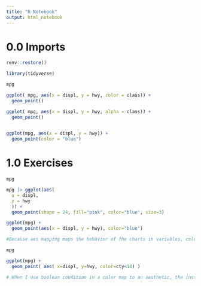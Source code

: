 ```yaml
---
title: "R Notebook"
output: html_notebook
---
```



# 0.0 Imports



```r
renv::restore()
```


```r
library(tidyverse)
```

```r
mpg
```

```r
ggplot( mpg, aes(x = displ, y = hwy, color = class)) + 
  geom_point()

ggplot( mpg, aes(x = displ, y = hwy, alpha = class)) +
  geom_point()
  
```

```r
ggplot(mpg, aes(x = displ, y = hwy)) +
  geom_point(color = "blue")

```

# 1.0 Exercises

```r
mpg
```


```r
mpg |> ggplot(aes(
  x = displ,
  y = hwy
  )) +
  geom_point(shape = 24, fill="pink", color="blue", size=3)
```

```r
ggplot(mpg) +
  geom_point(aes(x = displ, y = hwy), color="blue")

#Because aes mapping maps the behavior of the charts in variables, color argument inside aes gives for each variable a color, since it is a raw string, ever instance gets the same group called "blue".
```


```r
mpg
```


```r
ggplot(mpg) +
  geom_point( aes( x=displ, y=hwy, color=cty<18) )

# When I use boolean condition in a color map to an aesthetic, the instances which met the conditions get colored from those which didn't.
```

